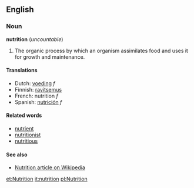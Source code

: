 ==English==
===Noun===
'''nutrition''' (''uncountable'')

# The organic process by which an organism assimilates food and uses it for growth and maintenance.

====Translations====
*Dutch: [[voeding]] ''f''
*Finnish: [[ravitsemus]]
*French: nutrition ''f''
*Spanish: [[nutrición]] ''f''

====Related words====
*[[nutrient]]
*[[nutritionist]]
*[[nutritious]]

====See also====
* [[w:Nutrition|Nutrition article on Wikipedia]]

[[et:Nutrition]]
[[it:nutrition]]
[[pl:Nutrition]]